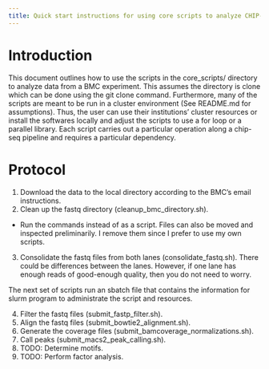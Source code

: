 ```yaml
---
title: Quick start instructions for using core scripts to analyze CHIP-seq data
---
```


# Introduction
This document outlines how to use the scripts in the core_scripts/ directory to analyze data from a BMC experiment. This assumes the directory is clone which can be done using the git clone command. Furthermore, many of the scripts are meant to be run in a cluster environment (See README.md for assumptions). Thus, the user can use their institutions' cluster resources or install the softwares locally and adjust the scripts to use a for loop or a parallel library.
Each script carries out a particular operation along a chip-seq pipeline and requires a particular dependency.

# Protocol
1. Download the data to the local directory according to the BMC's email instructions.
2. Clean up the fastq directory (cleanup_bmc_directory.sh).
- Run the commands instead of as a script. Files can also be moved and inspected preliminarily. I remove them since I prefer to use my own scripts.
3. Consolidate the fastq files from both lanes (consolidate_fastq.sh). There could be differences between the lanes. However, if one lane has enough reads of good-enough quality, then you do not need to worry.

The next set of scripts run an sbatch file that contains the information for slurm program to administrate the script and resources.

4. Filter the fastq files (submit_fastp_filter.sh).
5. Align the fastq files (submit_bowtie2_alignment.sh).
6. Generate the coverage files (submit_bamcoverage_normalizations.sh).
7. Call peaks (submit_macs2_peak_calling.sh).
8. TODO: Determine motifs.
9. TODO: Perform factor analysis.
